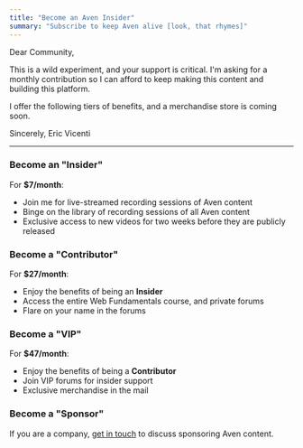 ```yaml
---
title: "Become an Aven Insider"
summary: "Subscribe to keep Aven alive [look, that rhymes]"
---
```




Dear Community,

This is a wild experiment, and your support is critical. I'm asking for a monthly contribution so I can afford to keep making this content and building this platform.

I offer the following tiers of benefits, and a merchandise store is coming soon.

Sincerely,
Eric Vicenti

***

### Become an "Insider"

For **$7/month**:

- Join me for live-streamed recording sessions of Aven content
- Binge on the library of recording sessions of all Aven content
- Exclusive access to new videos for two weeks before they are publicly released

<SubscribeButton
  level={SubscriptionLevel.Insider}
/>

### Become a "Contributor"

For **$27/month**:

- Enjoy the benefits of being an **Insider**
- Access the entire Web Fundamentals course, and private forums
- Flare on your name in the forums

<SubscribeButton
  level={SubscriptionLevel.Contributor}
/>

### Become a "VIP"

For **$47/month**:

- Enjoy the benefits of being a **Contributor**
- Join VIP forums for insider support
- Exclusive merchandise in the mail

<SubscribeButton
  level={SubscriptionLevel.VIP}
/>

### Become a "Sponsor"

If you are a company, [get in touch](mailto:admin@aven.io) to discuss sponsoring Aven content.
